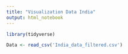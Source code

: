 ---
title: "Visualization Data India"
output: html_notebook
---

```{r}
library(tidyverse)

Data <- read_csv('India_data_filtered.csv')
```
